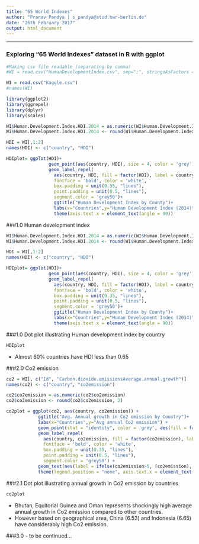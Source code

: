 ```yaml
---
title: "65 World Indexes"
author: "Pranav Pandya | s_pandya@stud.hwr-berlin.de"
date: "26th February 2017"
output: html_document
---
```


-----------------------------------------------------------

### Exploring "65 World Indexes" dataset in R with ggplot

```r
#Making csv file readable (separating by comma)
#WI = read.csv("HumanDevelopmentIndex.csv", sep=";", stringsAsFactors = FALSE, dec=",")

WI = read.csv("Kaggle.csv")
#names(WI)

library(ggplot2) 
library(ggrepel)
library(dplyr)
library(scales)

WI$Human.Development.Index.HDI.2014 = as.numeric(WI$Human.Development.Index.HDI.2014)
WI$Human.Development.Index.HDI.2014 <- round(WI$Human.Development.Index.HDI.2014, 2)

HDI = WI[,1:2]
names(HDI) <- c("country", "HDI")

HDIplot= ggplot(HDI)+
                geom_point(aes(country, HDI), size = 4, color = 'grey') +
                geom_label_repel(
                  aes(country, HDI, fill = factor(HDI), label = country),
                  fontface = 'bold', color = 'white',
                  box.padding = unit(0.35, "lines"),
                  point.padding = unit(0.5, "lines"),
                  segment.color = 'grey50')+
                  ggtitle("Human Development Index by County")+
                  labs(x="Countries",y="Human Development Index (2014)") + 
                  theme(axis.text.x = element_text(angle = 90))

```

###1.0 Human development index
```r
WI$Human.Development.Index.HDI.2014 = as.numeric(WI$Human.Development.Index.HDI.2014)
WI$Human.Development.Index.HDI.2014 <- round(WI$Human.Development.Index.HDI.2014, 2)

HDI = WI[,1:2]
names(HDI) <- c("country", "HDI")

HDIplot= ggplot(HDI)+
                geom_point(aes(country, HDI), size = 4, color = 'grey') +
                geom_label_repel(
                  aes(country, HDI, fill = factor(HDI), label = country),
                  fontface = 'bold', color = 'white',
                  box.padding = unit(0.35, "lines"),
                  point.padding = unit(0.5, "lines"),
                  segment.color = 'grey50')+
                  ggtitle("Human Development Index by County")+
                  labs(x="Countries",y="Human Development Index (2014)") + 
                  theme(axis.text.x = element_text(angle = 90))
```

###1.0 Dot plot illustrating Human development index by country
```r
HDIplot
```

- Almost 60% countries have HDI less than 0.65

###2.0 Co2 emission

```r

co2 = WI[, c("Id", "Carbon.dioxide.emissionsAverage.annual.growth")]
names(co2) <- c("country", "co2emission")

co2$co2emission = as.numeric(co2$co2emission)
co2$co2emission <- round(co2$co2emission, 2)

co2plot = ggplot(co2, aes(country, co2emission)) +
            ggtitle("Avg. Annual growth in Co2 emission by Country")+
            labs(x="Countries",y="Avg annual Co2 emission") +
            geom_point(stat = "identity", color = 'grey', aes(fill = factor(co2emission))) + 
            geom_label_repel( 
              aes(country, co2emission, fill = factor(co2emission), label = country), 
              fontface = 'bold', color = 'white',
              box.padding = unit(0.35, "lines"),
              point.padding = unit(0.5, "lines"),
              segment.color = 'grey50') +
            geom_text(aes(label = ifelse(co2emission>5, (co2emission), '')), size = 4, color = 'gray51') +
            theme(legend.position = "none", axis.text.x = element_text(angle = 90, hjust = 1))

```

###2.1 Dot plot illustrating annual growth in Co2 emission by countries
```r
co2plot 
```

- Bhutan, Equitorial Guinea and Oman represents shockingly high average annual growth in Co2 emission compared to other countries. 
- However based on geographical area, China (6.53) and Indonesia (6.65) have considerably high Co2 emission.

###3.0
- to be continued...